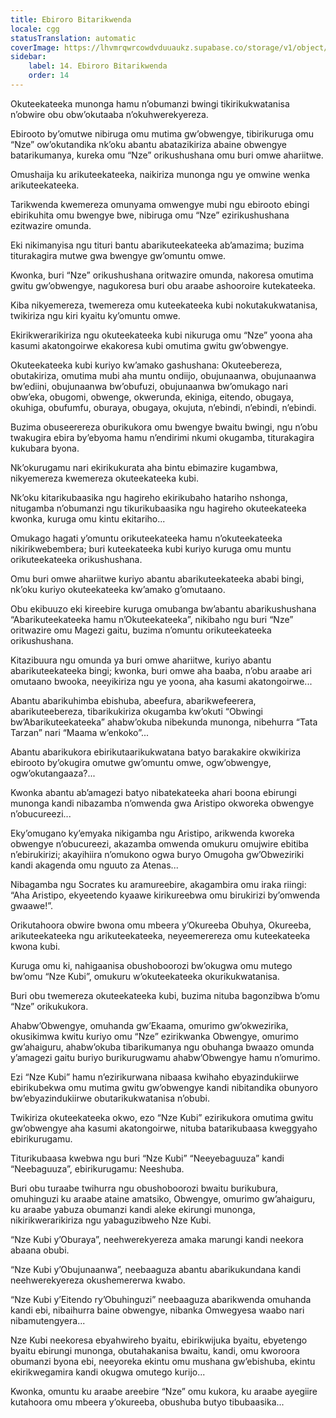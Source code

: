 ```yaml
---
title: Ebiroro Bitarikwenda
locale: cgg
statusTranslation: automatic
coverImage: https://lhvmrqwrcowdvduuaukz.supabase.co/storage/v1/object/public/strapi-uploads/small_cover-tratado-de-psicologia-revolucionaria.webp-5e15e1cec4e0ebebcde5d7fc7565d8fd.webp
sidebar:
    label: 14. Ebiroro Bitarikwenda
    order: 14
---
```

Okuteekateeka munonga hamu n’obumanzi bwingi tikirikukwatanisa n’obwire obu obw’okutaaba n’okuhwerekyereza.

Ebirooto by’omutwe nibiruga omu mutima gw’obwengye, tibirikuruga omu “Nze” ow’okutandika nk’oku abantu abatazikiriza abaine obwengye batarikumanya, kureka omu “Nze” orikushushana omu buri omwe ahariitwe.

Omushaija ku arikuteekateeka, naikiriza munonga ngu ye omwine wenka arikuteekateeka.

Tarikwenda kwemereza omunyama omwengye mubi ngu ebirooto ebingi ebirikuhita omu bwengye bwe, nibiruga omu “Nze” ezirikushushana ezitwazire omunda.

Eki nikimanyisa ngu tituri bantu abarikuteekateeka ab’amazima; buzima titurakagira mutwe gwa bwengye gw’omuntu omwe.

Kwonka, buri “Nze” orikushushana oritwazire omunda, nakoresa omutima gwitu gw’obwengye, nagukoresa buri obu araabe ashooroire kutekateeka.

Kiba nikyemereza, twemereza omu kuteekateeka kubi nokutakukwatanisa, twikiriza ngu kiri kyaitu ky’omuntu omwe.

Ekirikwerarikiriza ngu okuteekateeka kubi nikuruga omu “Nze” yoona aha kasumi akatongoirwe ekakoresa kubi omutima gwitu gw’obwengye.

Okuteekateeka kubi kuriyo kw’amako gashushana: Okuteebereza, obutakiriza, omutima mubi aha muntu ondiijo, obujunaanwa, obujunaanwa bw’ediini, obujunaanwa bw’obufuzi, obujunaanwa bw’omukago nari obw’eka, obugomi, obwenge, okwerunda, ekiniga, eitendo, obugaya, okuhiga, obufumfu, oburaya, obugaya, okujuta, n’ebindi, n’ebindi, n’ebindi.

Buzima obuseerereza oburikukora omu bwengye bwaitu bwingi, ngu n’obu twakugira ebira by’ebyoma hamu n’endirimi nkumi okugamba, titurakagira kukubara byona.

Nk’okurugamu nari ekirikukurata aha bintu ebimazire kugambwa, nikyemereza kwemereza okuteekateeka kubi.

Nk’oku kitarikubaasika ngu hagireho ekirikubaho hatariho nshonga, nitugamba n’obumanzi ngu tikurikubaasika ngu hagireho okuteekateeka kwonka, kuruga omu kintu ekitariho...

Omukago hagati y’omuntu orikuteekateeka hamu n’okuteekateeka nikirikwebembera; buri kuteekateeka kubi kuriyo kuruga omu muntu orikuteekateeka orikushushana.

Omu buri omwe ahariitwe kuriyo abantu abarikuteekateeka ababi bingi, nk’oku kuriyo okuteekateeka kw’amako g’omutaano.

Obu ekibuuzo eki kireebire kuruga omubanga bw’abantu abarikushushana “Abarikuteekateeka hamu n’Okuteekateeka”, nikibaho ngu buri “Nze” oritwazire omu Magezi gaitu, buzima n’omuntu orikuteekateeka orikushushana.

Kitazibuura ngu omunda ya buri omwe ahariitwe, kuriyo abantu abarikuteekateeka bingi; kwonka, buri omwe aha baaba, n’obu araabe ari omutaano bwooka, neeyikiriza ngu ye yoona, aha kasumi akatongoirwe...

Abantu abarikuhimba ebishuba, abeefura, abarikwefeerera, abarikuteebereza, tibarikukiriza okugamba kw’okuti “Obwingi bw’Abarikuteekateeka” ahabw’okuba nibekunda munonga, nibehurra “Tata Tarzan” nari “Maama w’enkoko”...

Abantu abarikukora ebirikutaarikukwatana batyo barakakire okwikiriza ebirooto by’okugira omutwe gw’omuntu omwe, ogw’obwengye, ogw’okutangaaza?...

Kwonka abantu ab’amagezi batyo nibatekateeka ahari boona ebirungi munonga kandi nibazamba n’omwenda gwa Aristipo okworeka obwengye n’obucureezi...

Eky’omugano ky’emyaka nikigamba ngu Aristipo, arikwenda kworeka obwengye n’obucureezi, akazamba omwenda omukuru omujwire ebitiba n’ebirukirizi; akayihiira n’omukono ogwa buryo Omugoha gw’Obweziriki kandi akagenda omu nguuto za Atenas...

Nibagamba ngu Socrates ku aramureebire, akagambira omu iraka riingi: “Aha Aristipo, ekyeetendo kyaawe kirikureebwa omu birukirizi by’omwenda gwaawe!”.

Orikutahoora obwire bwona omu mbeera y’Okureeba Obuhya, Okureeba, arikuteekateeka ngu arikuteekateeka, neyeemerereza omu kuteekateeka kwona kubi.

Kuruga omu ki, nahigaanisa obushoboorozi bw’okugwa omu mutego bw’omu “Nze Kubi”, omukuru w’okuteekateeka okurikukwatanisa.

Buri obu twemereza okuteekateeka kubi, buzima nituba bagonzibwa b’omu “Nze” orikukukora.

Ahabw’Obwengye, omuhanda gw’Ekaama, omurimo gw’okwezirika, okusikimwa kwitu kuriyo omu “Nze” ezirikwanka Obwengye, omurimo gw’ahaiguru, ahabw’okuba tibarikumanya ngu obuhanga bwaazo omunda y’amagezi gaitu buriyo burikurugwamu ahabw’Obwengye hamu n’omurimo.

Ezi “Nze Kubi” hamu n’ezirikurwana nibaasa kwihaho ebyazindukiirwe ebirikubekwa omu mutima gwitu gw’obwengye kandi nibitandika obunyoro bw’ebyazindukiirwe obutarikukwatanisa n’obubi.

Twikiriza okuteekateeka okwo, ezo “Nze Kubi” ezirikukora omutima gwitu gw’obwengye aha kasumi akatongoirwe, nituba batarikubaasa kweggyaho ebirikurugamu.

Titurikubaasa kwebwa ngu buri “Nze Kubi” “Neeyebaguuza” kandi “Neebaguuza”, ebirikurugamu: Neeshuba.

Buri obu turaabe twihurra ngu obushoboorozi bwaitu burikubura, omuhinguzi ku araabe ataine amatsiko, Obwengye, omurimo gw’ahaiguru, ku araabe yabuza obumanzi kandi aleke ekirungi munonga, nikirikwerarikiriza ngu yabaguzibweho Nze Kubi.

“Nze Kubi y’Oburaya”, neehwerekyereza amaka marungi kandi neekora abaana obubi.

“Nze Kubi y’Obujunaanwa”, neebaaguza abantu abarikukundana kandi neehwerekyereza okushemererwa kwabo.

“Nze Kubi y’Eitendo ry’Obuhinguzi” neebaaguza abarikwenda omuhanda kandi ebi, nibaihurra baine obwengye, nibanka Omwegyesa waabo nari nibamutengyera...

Nze Kubi neekoresa ebyahwireho byaitu, ebirikwijuka byaitu, ebyetengo byaitu ebirungi munonga, obutahakanisa bwaitu, kandi, omu kworoora obumanzi byona ebi, neeyoreka ekintu omu mushana gw’ebishuba, ekintu ekirikwegamira kandi okugwa omutego kurijo...

Kwonka, omuntu ku araabe areebire “Nze” omu kukora, ku araabe ayegiire kutahoora omu mbeera y’okureeba, obushuba butyo tibubaasika...

